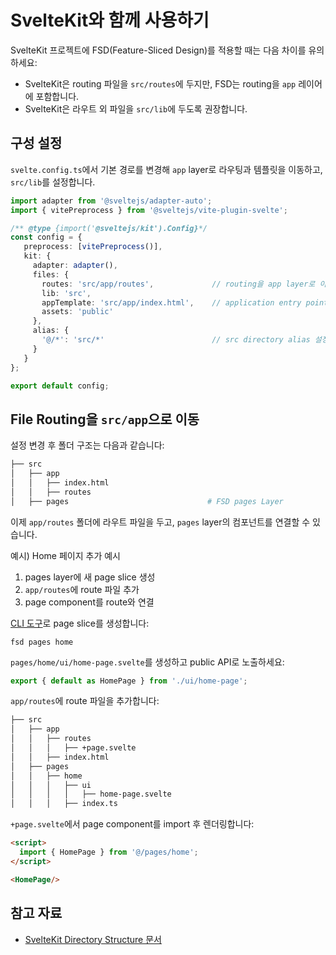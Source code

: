 # SvelteKit와 함께 사용하기

SvelteKit 프로젝트에 FSD(Feature-Sliced Design)를 적용할 때는 다음 차이를 유의하세요:

- SvelteKit은 routing 파일을 `src/routes`에 두지만, FSD는 routing을 `app` 레이어에 포함합니다.  
- SvelteKit은 라우트 외 파일을 `src/lib`에 두도록 권장합니다.

## 구성 설정

`svelte.config.ts`에서 기본 경로를 변경해 `app` layer로 라우팅과 템플릿을 이동하고, `src/lib`를 설정합니다.

```ts title="svelte.config.ts"
import adapter from '@sveltejs/adapter-auto';
import { vitePreprocess } from '@sveltejs/vite-plugin-svelte';

/** @type {import('@sveltejs/kit').Config}*/ 
const config = {
   preprocess: [vitePreprocess()],
   kit: {
     adapter: adapter(),
     files: {
       routes: 'src/app/routes',             // routing을 app layer로 이동
       lib: 'src',
       appTemplate: 'src/app/index.html',    // application entry point를 app layer로 이동
       assets: 'public'
     },
     alias: {
       '@/*': 'src/*'                        // src directory alias 설정
     }
   }
};

export default config;
```

## File Routing을 `src/app`으로 이동

설정 변경 후 폴더 구조는 다음과 같습니다:

```sh
├── src
│   ├── app
│   │   ├── index.html
│   │   ├── routes
│   ├── pages                               # FSD pages Layer
```

이제 `app/routes` 폴더에 라우트 파일을 두고, `pages` layer의 컴포넌트를 연결할 수 있습니다.

예시) Home 페이지 추가 예시

1. pages layer에 새 page slice 생성
2. `app/routes`에 route 파일 추가
3. page component를 route와 연결

[CLI 도구](https://github.com/feature-sliced/cli)로 page slice를 생성합니다:

```shell
fsd pages home
```

`pages/home/ui/home-page.svelte`를 생성하고 public API로 노출하세요:


```ts title="src/pages/home/index.ts"
export { default as HomePage } from './ui/home-page';
```

`app/routes`에 route 파일을 추가합니다:

```sh
├── src
│   ├── app
│   │   ├── routes
│   │   │   ├── +page.svelte
│   │   ├── index.html
│   ├── pages
│   │   ├── home
│   │   │   ├── ui
│   │   │   │   ├── home-page.svelte
│   │   │   ├── index.ts
```

`+page.svelte`에서 page component를 import 후 렌더링합니다:

```html title="src/app/routes/+page.svelte"
<script>
  import { HomePage } from '@/pages/home';
</script>

<HomePage/>
```

## 참고 자료

- [SvelteKit Directory Structure 문서](https://kit.svelte.dev/docs/configuration#files)

